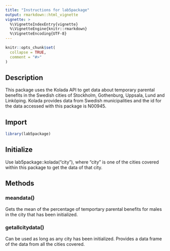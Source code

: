 ```yaml
---
title: "Instructions for lab5package"
output: rmarkdown::html_vignette
vignette: >
  %\VignetteIndexEntry{vignette}
  %\VignetteEngine{knitr::rmarkdown}
  %\VignetteEncoding{UTF-8}
---
```


```r
knitr::opts_chunk$set(
  collapse = TRUE,
  comment = "#>"
)
```

## Description
This package uses the Kolada API to get data about temporary parental benefits in the Swedish cities of Stockholm, Gothenburg, Uppsala, Lund and Linköping. Kolada provides data from Swedish municipalities and the id for the data accessed with this package is N00945.

## Import
```r
library(lab5package)
```

## Initialize
Use lab5package::kolada("city"), where "city" is one of the cities covered within this package to get the data of that city.


## Methods

### meandata()
Gets the mean of the percentage of temportary parental benefits for males in the city that has been initialized.

### getallcitydata()
Can be used as long as any city has been initialized. Provides a data frame of the data from all the cities covered.
